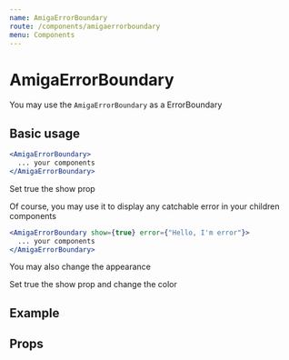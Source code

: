 ```yaml
---
name: AmigaErrorBoundary
route: /components/amigaerrorboundary
menu: Components
---
```



# AmigaErrorBoundary

You may use the `AmigaErrorBoundary` as a ErrorBoundary

## Basic usage

```jsx
<AmigaErrorBoundary>
  ... your components
</AmigaErrorBoundary>
````

<Playground>
  <AmigaErrorBoundary show={false} error={"Hello, I'm error"}>
    <p>Set true the show prop</p>
  </AmigaErrorBoundary>
</Playground>

Of course, you may use it to display any catchable error in your children components

```jsx
<AmigaErrorBoundary show={true} error={"Hello, I'm error"}>
  ... your components
</AmigaErrorBoundary>
````

You may also change the appearance

<Playground>
  <AmigaErrorBoundary show={false} error={"Hello, I'm error"} color="#f90" backgroundColor="#a00">
    <p>Set true the show prop and change the color</p>
  </AmigaErrorBoundary>
</Playground>


## Example

<AmigaErrorBoundaryExample />

## Props

<Props of={AmigaErrorBoundary} />



